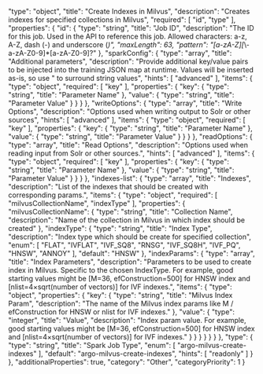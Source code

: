   "type": "object",
  "title": "Create Indexes in Milvus",
  "description": "Creates indexes for specified collections in Milvus",
  "required": [
    "id",
    "type"
  ],
  "properties": {
    "id": {
      "type": "string",
      "title": "Job ID",
      "description": "The ID for this job. Used in the API to reference this job. Allowed characters: a-z, A-Z, dash (-) and underscore (_)",
      "maxLength": 63,
      "pattern": "[a-zA-Z][_\\-a-zA-Z0-9]*[a-zA-Z0-9]?"
    },
    "sparkConfig": {
      "type": "array",
      "title": "Additional parameters",
      "description": "Provide additional key/value pairs to be injected into the training JSON map at runtime. Values will be inserted as-is, so use \" to surround string values",
      "hints": [
        "advanced"
      ],
      "items": {
        "type": "object",
        "required": [
          "key"
        ],
        "properties": {
          "key": {
            "type": "string",
            "title": "Parameter Name"
          },
          "value": {
            "type": "string",
            "title": "Parameter Value"
          }
        }
      }
    },
    "writeOptions": {
      "type": "array",
      "title": "Write Options",
      "description": "Options used when writing output to Solr or other sources",
      "hints": [
        "advanced"
      ],
      "items": {
        "type": "object",
        "required": [
          "key"
        ],
        "properties": {
          "key": {
            "type": "string",
            "title": "Parameter Name"
          },
          "value": {
            "type": "string",
            "title": "Parameter Value"
          }
        }
      }
    },
    "readOptions": {
      "type": "array",
      "title": "Read Options",
      "description": "Options used when reading input from Solr or other sources.",
      "hints": [
        "advanced"
      ],
      "items": {
        "type": "object",
        "required": [
          "key"
        ],
        "properties": {
          "key": {
            "type": "string",
            "title": "Parameter Name"
          },
          "value": {
            "type": "string",
            "title": "Parameter Value"
          }
        }
      }
    },
    "indexes-list": {
      "type": "array",
      "title": "Indexes",
      "description": "List of the indexes that should be created with corresponding params.",
      "items": {
        "type": "object",
        "required": [
          "milvusCollectionName",
          "indexType"
        ],
        "properties": {
          "milvusCollectionName": {
            "type": "string",
            "title": "Collection Name",
            "description": "Name of the collection in Milvus in which index should be created"
          },
          "indexType": {
            "type": "string",
            "title": "Index Type",
            "description": "Index type which should be create for specified collection",
            "enum": [
              "FLAT",
              "IVFLAT",
              "IVF_SQ8",
              "RNSG",
              "IVF_SQ8H",
              "IVF_PQ",
              "HNSW",
              "ANNOY"
            ],
            "default": "HNSW"
          },
          "indexParams": {
            "type": "array",
            "title": "Index Parameters",
            "description": "Parameters to be used to create index in Milvus. Specific to the chosen IndexType. For example, good starting values might be [M=36, efConstruction=500] for HNSW index and [nlist=4×sqrt(number of vectors)] for IVF indexes.",
            "items": {
              "type": "object",
              "properties": {
                "key": {
                  "type": "string",
                  "title": "Milvus Index Param",
                  "description": "The name of the Milvus index params like  M / efConstruction for HNSW or nlist for IVF indexes."
                },
                "value": {
                  "type": "integer",
                  "title": "Value",
                  "description": "Index param value. For example, good starting values might be [M=36, efConstruction=500] for HNSW index and [nlist=4×sqrt(number of vectors)] for IVF indexes."
                }
              }
            }
          }
        }
      }
    },
    "type": {
      "type": "string",
      "title": "Spark Job Type",
      "enum": [
        "argo-milvus-create-indexes"
      ],
      "default": "argo-milvus-create-indexes",
      "hints": [
        "readonly"
      ]
    }
  },
  "additionalProperties": true,
  "category": "Other",
  "categoryPriority": 1
}
